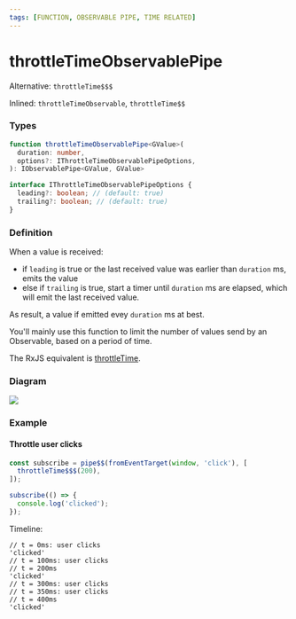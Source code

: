 ```yaml
---
tags: [FUNCTION, OBSERVABLE PIPE, TIME RELATED]
---
```


# throttleTimeObservablePipe

Alternative: `throttleTime$$$`

Inlined: `throttleTimeObservable`, `throttleTime$$`

### Types

```ts
function throttleTimeObservablePipe<GValue>(
  duration: number,
  options?: IThrottleTimeObservablePipeOptions,
): IObservablePipe<GValue, GValue>
```

```ts
interface IThrottleTimeObservablePipeOptions {
  leading?: boolean; // (default: true)
  trailing?: boolean; // (default: true)
}
```

### Definition

When a value is received:

- if `leading` is true or the last received value was earlier than `duration` ms, emits the value
- else if `trailing` is true, start a timer until `duration` ms are elapsed, which will emit the last received value.

As result, a value if emitted evey `duration` ms at best.

You'll mainly use this function to limit the number of values send by an Observable, based on a period of time.

The RxJS equivalent is [throttleTime](https://rxjs.dev/api/operators/throttleTime).

### Diagram

![](example-diagram.svg)

### Example

#### Throttle user clicks

```ts
const subscribe = pipe$$(fromEventTarget(window, 'click'), [
  throttleTime$$$(200),
]);

subscribe(() => {
  console.log('clicked');
});
```

Timeline:

```text
// t = 0ms: user clicks
'clicked'
// t = 100ms: user clicks
// t = 200ms
'clicked'
// t = 300ms: user clicks
// t = 350ms: user clicks
// t = 400ms
'clicked'
```



